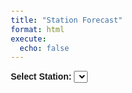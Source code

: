 ```yaml
---
title: "Station Forecast"
format: html
execute:
  echo: false
---
```


<style>
  body {
    font-family: Arial, sans-serif;
    margin: 20px;
  }
  label {
    font-weight: bold;
  }
  #forecast-chart {
    width: 100%;
    height: 500px;
    margin-top: 20px;
  }
</style>

<label for="station-dropdown">Select Station:</label>
<select id="station-dropdown"></select>

<div id="forecast-chart"></div>

<!-- Load Plotly + PapaParse -->
<script src="https://cdn.plot.ly/plotly-latest.min.js"></script>
<script src="https://cdnjs.cloudflare.com/ajax/libs/PapaParse/5.4.1/papaparse.min.js"></script>

<script>
  const stations = [
    "Ashok Vihar, Delhi - DPCC","Bawana, Delhi - DPCC","Dr. Karni Singh Shooting Range, Delhi - DPCC",
    "Dwarka-Sector 8, Delhi - DPCC","Jahangirpuri, Delhi - DPCC","Jawaharlal Nehru Stadium, Delhi - DPCC",
    "Major Dhyan Chand National Stadium, Delhi - DPCC","Mandir Marg, Delhi - DPCC","Mundka, Delhi - DPCC",
    "Najafgarh, Delhi - DPCC","Narela, Delhi - DPCC","Nehru Nagar, Delhi - DPCC","Okhla Phase-2, Delhi - DPCC",
    "Patparganj, Delhi - DPCC","Punjabi Bagh, Delhi - DPCC","Pusa, Delhi - DPCC","R K Puram, Delhi - DPCC",
    "Rohini, Delhi - DPCC","Sonia Vihar, Delhi - DPCC","Sri Aurobindo Marg, Delhi - DPCC",
    "Vivek Vihar, Delhi - DPCC","Wazirpur, Delhi - DPCC"
  ];

  // --- Preselect from query param ---
  function getQueryParam(param) {
    const urlParams = new URLSearchParams(window.location.search);
    return urlParams.get(param);
  }

  const dropdown = document.getElementById("station-dropdown");
  const selectedStation = getQueryParam("station") || stations[0];

  stations.forEach(station => {
    const option = document.createElement("option");
    option.value = station;
    option.text = station;
    if (station === selectedStation) option.selected = true;
    dropdown.add(option);
  });

  // --- CSV + Plotting ---
  let allData = null;

  Papa.parse("./data/dataset/timesfm_non_recursive_336days_24day_all.csv", {
    download: true,
    header: true,
    dynamicTyping: true,
    complete: function(results) {
      allData = results.data;

      allData.forEach(row => {
        row.Timestamp = new Date(row.Timestamp);
      });

      console.log("CSV loaded:", allData.length, "rows");

      plotForecast(selectedStation);
    },
    error: function(err) {
      console.error("CSV load error:", err);
      document.getElementById("forecast-chart").innerHTML = "<p>Failed to load data.</p>";
    }
  });

  // --- Dropdown change: update URL + plot ---
  dropdown.addEventListener("change", function() {
    const station = dropdown.value;

    // Update query param in the browser (without reload)
    const newUrl = window.location.pathname + "?station=" + encodeURIComponent(station);
    window.history.replaceState(null, "", newUrl);

    // Update chart instantly
    plotForecast(station);
  });

  function plotForecast(station) {
    if (!allData) return;

    const cutoff = new Date("2023-12-31T23:00:00");

    const stationData = allData.filter(row =>
      row.station === station && row.Timestamp <= cutoff
    );

    if (stationData.length === 0) {
      document.getElementById("forecast-chart").innerHTML = "<p>No data found for this station before cutoff date.</p>";
      return;
    }

    const dates = stationData.map(row => row.Timestamp);
    const actual = stationData.map(row => row["Actual_PM2.5"]);
    const predicted = stationData.map(row => row["Predicted_PM2.5"]);

    Plotly.newPlot("forecast-chart", [
      { x: dates, y: actual, mode: "lines", name: "Actual PM₂.₅" },
      { x: dates, y: predicted, mode: "lines", name: "Predicted PM₂.₅" }
    ], {
      title: station + " PM₂.₅ Forecast",
      xaxis: { title: "Timestamp" },
      yaxis: { title: "PM₂.₅ (µg/m³)" },
      responsive: true
    });
  }
</script>
